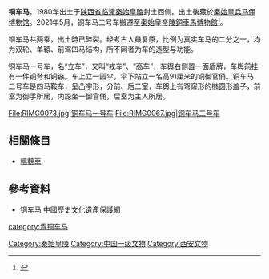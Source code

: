 {{禁止出国(境)展览文物 |
图片 = [[File:RIMG0073.jpg|200px]]|
名称 = 铜车马 |
时代 = [[秦朝|秦]] |
出土 = [[陕西省|陕西省]][[临潼区|临潼区]][[秦始皇陵|秦始皇陵]]<br>（1980年）|
现藏 = [[秦始皇兵马俑博物馆|秦始皇兵马俑博物馆]] |
登录 = 2002年 |
}}

'''铜车马'''，1980年出土于[[陕西省|陕西省]][[临潼|临潼]][[秦始皇陵|秦始皇陵]]封土西侧。出土後藏於[[秦始皇兵马俑博物馆|秦始皇兵马俑博物馆]]。2021年5月，铜车马二号车搬遷至[[秦始皇帝陵銅車馬博物館|秦始皇帝陵銅車馬博物館]]<ref>{{cite news |title=“青铜之冠”秦陵彩绘铜车马“回家” |url=https://finance.sina.com.cn/tech/2021-05-12/doc-ikmyaawc4896023.shtml |accessdate=2021-05-14 |archive-date=2021-05-14 |archive-url=https://web.archive.org/web/20210514063429/https://finance.sina.com.cn/tech/2021-05-12/doc-ikmyaawc4896023.shtml |dead-url=no }}</ref>。

铜车马共两乘，出土時已碎裂。经考古人員复原，比例为真实车马的二分之一，均为双轮、单辕、前驾四马结构，所不同者为车的造型与功能。

铜车马一号车，名“立车”，又叫“戎车”、“高车”，车舆右侧置一面盾牌，车舆前挂有一件铜弩和铜镞。车上立一圆伞，伞下站立一名高91厘米的铜御官俑。铜车马二号车是四马鞍车，呈凸字形，分前、后二室，车舆上有穹窿形的椭圆形盖子，前室为御手所居，内跽坐一御官俑，后室为主人所居。

<gallery>
File:RIMG0073.jpg|铜车马一号车
File:RIMG0067.jpg|铜车马二号车
</gallery>

==相關條目==
*[[轀輬車|轀輬車]]

== 參考資料 ==
* [http://www.wenbao.net/html/whyichan/64th/38tongchema.htm 铜车马] {{Wayback|url=http://www.wenbao.net/html/whyichan/64th/38tongchema.htm |date=20090429062955 }} 中國歷史文化遺產保護網
{{reflist}}

{{禁止出境展览文物索引}}
{{国家宝藏}}

[[category:青铜车马|category:青铜车马]]
[[Category:秦始皇陵|Category:秦始皇陵]]
[[Category:中国一级文物|Category:中国一级文物]]
[[Category:西安文物|Category:西安文物]]